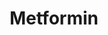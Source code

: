 ---
title: Metformin
aka:
  - Metformin hydrochloride
duration_chart_title: Oral Duration of Metformin
duration_chart:
  total: 6–12h
  onset: 1–2h
  coming_up: 2–3h
  plateau: 3–6h
  coming_down: 2–4h
positive_effects: lowered blood glucose, improved insulin sensitivity, improved lipid profile, reduced hepatic glucose production
negative_effects: nausea, stomach cramps, diarrhea, metallic taste, lactic acidosis (in overdose or renal impairment)
neutral_effects: fatigue, flatulence, reduction in appetite
dosage_table:
  title: Oral Dosage of Metformin
  threshold: 250 mg
  light: 250–500 mg
  common: 500–1000 mg
  strong: 1000–2000 mg
  heavy: 2000+ mg
--- 